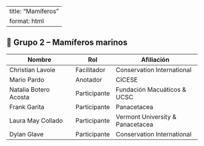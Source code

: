 ::: top-banner
:::

---
title: "Mamíferos"
format: html
---

## 🐬 Grupo 2 – Mamíferos marinos {#mamiferos}

| Nombre                      | Rol         | Afiliación                        |
|----------------------------|-------------|-----------------------------------|
| Christian Lavoie           | Facilitador | Conservation International        |
| Mario Pardo                | Anotador    | CICESE                            |
| Natalia Botero Acosta      | Participante| Fundación Macuáticos & UCSC       |
| Frank Garita               | Participante| Panacetacea                       |
| Laura May Collado          | Participante| Vermont University & Panacetacea |
| Dylan Glave                | Participante| Conservation International        |